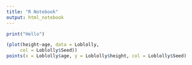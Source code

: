 ```yaml
---
title: "R Notebook"
output: html_notebook
---
```



```r
print("Hello")
```



```r
(plot(height~age, data = Loblolly, 
     col = Loblolly$Seed))
points(x = Loblolly$age, y = Loblolly$height, col = Loblolly$Seed)
```



